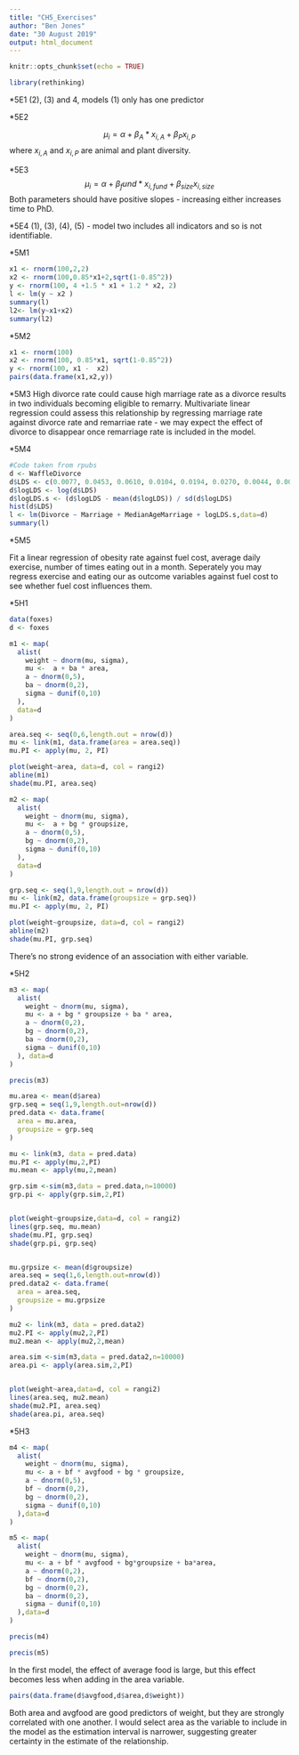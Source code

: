 ```yaml
---
title: "CH5_Exercises"
author: "Ben Jones"
date: "30 August 2019"
output: html_document
---
```


```r
knitr::opts_chunk$set(echo = TRUE)
```
```r
library(rethinking)
```

*5E1
(2), (3) and 4, models (1) only has one predictor

*5E2

$$
\mu_i = \alpha + \beta_A * x_{i,A} + \beta_P x_{i,P}
$$
where $x_{i,A}$ and $x_{i,P}$ are animal and plant diversity.

*5E3
$$
\mu_i = \alpha + \beta_fund * x_{i, fund} + \beta_{size}x_{i,size}
$$
Both parameters should have positive slopes - increasing either increases time to PhD.

*5E4
(1), (3), (4), (5) - model two includes all indicators and so is not identifiable.

*5M1
```r
x1 <- rnorm(100,2,2)
x2 <- rnorm(100,0.85*x1+2,sqrt(1-0.85^2))
y <- rnorm(100, 4 +1.5 * x1 + 1.2 * x2, 2)
l <- lm(y ~ x2 )
summary(l)
l2<- lm(y~x1+x2)
summary(l2)
```

*5M2
```r
x1 <- rnorm(100)
x2 <- rnorm(100, 0.85*x1, sqrt(1-0.85^2))
y <- rnorm(100, x1 -  x2)
pairs(data.frame(x1,x2,y))
```

*5M3
High divorce rate could cause high marriage rate as a divorce results in two individuals becoming eligible to remarry. Multivariate linear regression could assess this relationship by regressing marriage rate against divorce rate and remarriae rate - we may expect the effect of divorce to disappear once remarriage rate is included in the model.

*5M4
```r
#Code taken from rpubs
d <- WaffleDivorce
d$LDS <- c(0.0077, 0.0453, 0.0610, 0.0104, 0.0194, 0.0270, 0.0044, 0.0057, 0.0041, 0.0075, 0.0082, 0.0520, 0.2623, 0.0045, 0.0067, 0.0090, 0.0130, 0.0079, 0.0064, 0.0082, 0.0072, 0.0040, 0.0045, 0.0059, 0.0073, 0.0116, 0.0480, 0.0130, 0.0065, 0.0037, 0.0333, 0.0041, 0.0084, 0.0149, 0.0053, 0.0122, 0.0372, 0.0040, 0.0039, 0.0081, 0.0122, 0.0076, 0.0125, 0.6739, 0.0074, 0.0113, 0.0390, 0.0093, 0.0046, 0.1161)
d$logLDS <- log(d$LDS)
d$logLDS.s <- (d$logLDS - mean(d$logLDS)) / sd(d$logLDS)
hist(d$LDS)
l <- lm(Divorce ~ Marriage + MedianAgeMarriage + logLDS.s,data=d)
summary(l)
```

*5M5

Fit a linear regression of obesity rate against fuel cost, average daily exercise, number of times eating out in a month. Seperately you may regress exercise and eating our as outcome variables against fuel cost to see whether fuel cost influences them.

*5H1
```r
data(foxes)
d <- foxes

m1 <- map(
  alist(
    weight ~ dnorm(mu, sigma),
    mu <-  a + ba * area,
    a ~ dnorm(0,5),
    ba ~ dnorm(0,2),
    sigma ~ dunif(0,10)
  ),
  data=d
)

area.seq <- seq(0,6,length.out = nrow(d))
mu <- link(m1, data.frame(area = area.seq))
mu.PI <- apply(mu, 2, PI)

plot(weight~area, data=d, col = rangi2)
abline(m1)
shade(mu.PI, area.seq)
```

```r
m2 <- map(
  alist(
    weight ~ dnorm(mu, sigma),
    mu <-  a + bg * groupsize,
    a ~ dnorm(0,5),
    bg ~ dnorm(0,2),
    sigma ~ dunif(0,10)
  ),
  data=d
)

grp.seq <- seq(1,9,length.out = nrow(d))
mu <- link(m2, data.frame(groupsize = grp.seq))
mu.PI <- apply(mu, 2, PI)

plot(weight~groupsize, data=d, col = rangi2)
abline(m2)
shade(mu.PI, grp.seq)
```
There's no strong evidence of an association with either variable.

*5H2
```r
m3 <- map(
  alist(
    weight ~ dnorm(mu, sigma),
    mu <- a + bg * groupsize + ba * area,
    a ~ dnorm(0,2),
    bg ~ dnorm(0,2),
    ba ~ dnorm(0,2),
    sigma ~ dunif(0,10)
  ), data=d
)

precis(m3)

mu.area <- mean(d$area)
grp.seq = seq(1,9,length.out=nrow(d))
pred.data <- data.frame(
  area = mu.area,
  groupsize = grp.seq
)

mu <- link(m3, data = pred.data)
mu.PI <- apply(mu,2,PI)
mu.mean <- apply(mu,2,mean)

grp.sim <-sim(m3,data = pred.data,n=10000)
grp.pi <- apply(grp.sim,2,PI)


plot(weight~groupsize,data=d, col = rangi2)
lines(grp.seq, mu.mean)
shade(mu.PI, grp.seq)
shade(grp.pi, grp.seq)


mu.grpsize <- mean(d$groupsize)
area.seq = seq(1,6,length.out=nrow(d))
pred.data2 <- data.frame(
  area = area.seq,
  groupsize = mu.grpsize
)

mu2 <- link(m3, data = pred.data2)
mu2.PI <- apply(mu2,2,PI)
mu2.mean <- apply(mu2,2,mean)

area.sim <-sim(m3,data = pred.data2,n=10000)
area.pi <- apply(area.sim,2,PI)


plot(weight~area,data=d, col = rangi2)
lines(area.seq, mu2.mean)
shade(mu2.PI, area.seq)
shade(area.pi, area.seq)


```

*5H3
```r
m4 <- map(
  alist(
    weight ~ dnorm(mu, sigma),
    mu <- a + bf * avgfood + bg * groupsize,
    a ~ dnorm(0,5),
    bf ~ dnorm(0,2),
    bg ~ dnorm(0,2),
    sigma ~ dunif(0,10)
  ),data=d
)

m5 <- map(
  alist(
    weight ~ dnorm(mu, sigma),
    mu <- a + bf * avgfood + bg*groupsize + ba*area,
    a ~ dnorm(0,2),
    bf ~ dnorm(0,2),
    bg ~ dnorm(0,2),
    ba ~ dnorm(0,2),
    sigma ~ dunif(0,10)
  ),data=d
)

```

```r
precis(m4)
```
```r
precis(m5)
```
In the first model, the effect of average food is large, but this effect becomes less when adding in the area variable. 

```r
pairs(data.frame(d$avgfood,d$area,d$weight))
```
Both area and avgfood are good predictors of weight, but they are strongly correlated with one another. I would select area as the variable to include in the model as the estimation interval is narrower, suggesting greater certainty in the estimate of the relationship.